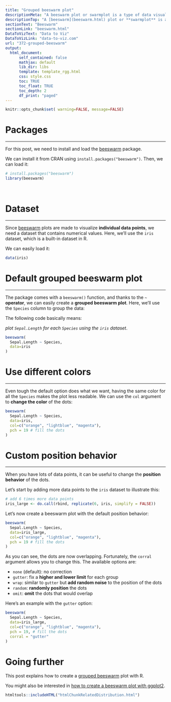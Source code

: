 ```yaml
---
title: "Grouped beeswarm plot"
descriptionMeta: "A beeswarm plot or swarmplot is a type of data visualization that displays individual data points in a way that they don't overlap, resulting in a *swarming* effect that resembles a swarm of bees.<br>In this post, we'll see how to create a grouped beeswarm plot in R using the beeswarm package."
descriptionTop: "A [beeswarm](beeswarm.html) plot or **swarmplot** is a type of data visualization that displays individual data points in a way that they **don't overlap**, resulting in a *swarming* effect that resembles a swarm of bees.<br>In this post, we'll see how to create a grouped [beeswarm](beeswarm.html) plot in R using the [beeswarm](https://github.com/aroneklund/beeswarm) package."
sectionText: "Beeswarm"
sectionLink: "beeswarm.html"
DataToVizText: "Data to Viz"
DataToVizLink: "data-to-viz.com"
url: "372-grouped-beeswarm"
output:
  html_document:
      self_contained: false    
      mathjax: default
      lib_dir: libs
      template: template_rgg.html
      css: style.css
      toc: TRUE
      toc_float: TRUE
      toc_depth: 2
      df_print: "paged"
---
```



```r
knitr::opts_chunk$set( warning=FALSE, message=FALSE)
```

<div class="container">


# Packages
***

For this post, we need to install and load the [beeswarm](https://github.com/aroneklund/beeswarm) package. 

We can install it from CRAN using `install.packages("beeswarm")`. Then, we can load it:

```r
# install.packages("beeswarm")
library(beeswarm)
```

<br/>


# Dataset
***

Since [beeswarm](beeswarm.html) plots are made to visualize **individual data points**, we need a dataset that contains numerical values. Here, we'll use the `iris` dataset, which is a built-in dataset in R.

We can easily load it:

```r
data(iris)
```



# Default grouped beeswarm plot
***

The package comes with a `beeswarm()` function, and thanks to the `~` **operator**, we can easily create a **grouped beeswarm plot**. Here, we'll use the `Species` column to group the data:

The following code basically means:

*plot `Sepal.Length` for each `Species` using the `iris` dataset*.

```r
beeswarm(
  Sepal.Length ~ Species,
  data=iris
)
```



# Use different colors
***

Even tough the default option does what we want, having the same color for all the `Species` makes the plot less readable. We can use the `col` argument to **change the color** of the dots:

```r
beeswarm(
  Sepal.Length ~ Species, 
  data=iris,
  col=c("orange", "lightblue", "magenta"),
  pch = 19 # fill the dots
)
```



# Custom position behavior
***

When you have lots of data points, it can be useful to change the **position behavior** of the dots. 

Let's start by adding more data points to the `iris` dataset to illustrate this:


```r
# add 6 times more data points
iris_large <- do.call(rbind, replicate(6, iris, simplify = FALSE))
```

Let's now create a beeswarm plot with the default position behavior:

```r
beeswarm(
  Sepal.Length ~ Species, 
  data=iris_large,
  col=c("orange", "lightblue", "magenta"),
  pch = 19 # fill the dots
)
```

As you can see, the dots are now overlapping. Fortunately, the `corral` argument allows you to change this. The available options are:

- `none` (default): no correction
- `gutter`: fix a **higher and lower limit** for each group
- `wrap`: similar to `gutter` but **add random noise** to the position of the dots
- `random`: **randomly position** the dots
- `omit`: **omit** the dots that would overlap

Here's an example with the `gutter` option:

```r
beeswarm(
  Sepal.Length ~ Species, 
  data=iris_large,
  col=c("orange", "lightblue", "magenta"),
  pch = 19, # fill the dots
  corral = "gutter"
)
```





# Going further

This post explains how to create a [grouped beeswarm](372-grouped-beeswarm.html) plot with R.

You might also be interested in [how to create a beeswarm plot with ggplot2](373-beeswarm-plot-with-ggplot2.html).






```r
htmltools::includeHTML("htmlChunkRelatedDistribution.html")
```
